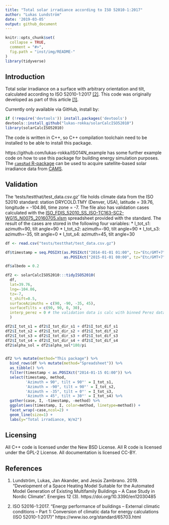 ```yaml
---
title: "Total solar irradiance according to ISO 52010-1:2017"
author: "Lukas Lundström"
date: '2019-03-05'
output: github_document
---
```



```r
knitr::opts_chunk$set(
  collapse = TRUE,
  comment = "#>",
  fig.path = "inst/img/README-"
)
library(tidyverse)
```

## Introduction

Total solar irradiance on a surface with arbitrary orientation and tilt, calculated according to ISO 52010-1:2017 [\[2\]][2]. This code was originally developed as part of this article [\[1\]][1]. 

Currently only available via GitHub, install by: 
```r
if (!require('devtools')) install.packages('devtools')
devtools::install_github("lukas-rokka/solarCalcISO52010")
library(solarCalcISO52010)
```
The code is written in C++, so C++ compilation toolchain need to be installed to be able to install this package. 

https://github.com/lukas-rokka/ISO14N_example has some further example code on how to use this package for building energy simulation purposes. The [`camsRad` R-package](https://github.com/ropensci/camsRad) can be used to acquire satellite-based solar irradiance data from [CAMS](http://www.soda-pro.com/web-services/radiation/cams-radiation-service).

## Validation

The 'tests/testthat/test_data.csv.gz' file holds climate data from the ISO 52010 standard: station DRYCOLD.TMY (Denver, USA), latitude = 39.76, longitude = -104.86, time zone = -7. The file also has validation cases calculated with the  [ISO_FDIS_52010_SS_ISO-TC163-SC2-WG15_N0075_20160705.xlsm](https://epb.center/support/resources/spreadsheets) spreadsheet provided with the standard. The result of the cases are stored in the following four variables:
* I_tot_s1: azimuth=90, tilt angle=90
* I_tot_s2: azimuth=-90, tilt angle=90
* I_tot_s3: azimuth=-35, tilt angle=0
* I_tot_s4: azimuth=45, tilt angle=30


```r
df <- read.csv("tests/testthat/test_data.csv.gz")

df$timestamp = seq.POSIXt(as.POSIXct("2014-01-01 01:00", tz="Etc/GMT+7"), 
                          as.POSIXct("2015-01-01 00:00", tz="Etc/GMT+7"), by="hour")

df$albedo = 0.2

df2 <- solarCalcISO52010:::tidyISO52010(
  df, 
  lat=39.76, 
  lng=-104.86, 
  tz=-7, 
  t_shift=0.5, 
  surfaceAzimuths = c(90, -90, -35, 45), 
  surfaceTilts = c(90, 90, 0, 30),
  interp_perez = 0 # the validation data is calc with binned Perez data
  ) 

df2$I_tot_s1 = df2$I_tot_dir_s1 + df2$I_tot_dif_s1
df2$I_tot_s2 = df2$I_tot_dir_s2 + df2$I_tot_dif_s2
df2$I_tot_s3 = df2$I_tot_dir_s3 + df2$I_tot_dif_s3
df2$I_tot_s4 = df2$I_tot_dir_s4 + df2$I_tot_dif_s4
df2$alpha_sol = df2$alpha_sol*180/pi


df2 %>% mutate(method="This package") %>% 
  bind_rows(df %>% mutate(method="Spreadsheet")) %>% 
  as_tibble() %>% 
  filter(timestamp < as.POSIXct("2014-01-15 01:00")) %>% 
  select(timestamp, method, 
         'Azimuth = 90°, tilt = 90°' = I_tot_s1, 
         'Azimuth = -90°, tilt = 90°' = I_tot_s2, 
         'Azimuth = -35°, tilt = 0°' = I_tot_s3, 
         'Azimuth = 45°, tilt = 30°' = I_tot_s4) %>%
  gather(case, I, -timestamp, -method) %>%
  ggplot(aes(timestamp, I, color=method, linetype=method)) + 
  facet_wrap(~case,ncol=2) +
  geom_line(size=1) +
  labs(y="Total irradiance, W/m2")
```

## Licensing

All C++ code is licensed under the New BSD License. All R code is licensed under the GPL-2 License. All documentation is licensed CC-BY.

## References

1. Lundström, Lukas, Jan Akander, and Jesús Zambrano. 2019. "Development of a Space Heating Model Suitable for the Automated Model Generation of Existing Multifamily Buildings -- A Case Study in Nordic Climate". Energies 12 (3).  https://doi.org/10.3390/en12030485

2. ISO 52016-1:2017. "Energy performance of buildings -- External climatic conditions -- Part 1: Conversion of climatic data for energy calculations (ISO 52010-1:2017)" https://www.iso.org/standard/65703.html


[1]: https://doi.org/10.3390/en12030485 "Lundström, Lukas, Jan Akander, and Jesús Zambrano. 2019. Development of a Space Heating Model Suitable for the Automated Model Generation of Existing Multifamily Buildings -- A Case Study in Nordic Climate. Energies 12 (3)."

[2]: https://www.iso.org/standard/65703.html "Energy performance of buildings -- External climatic conditions -- Part 1: Conversion of climatic data for energy calculations (ISO 52010-1:2017)."

